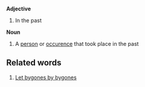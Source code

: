 '''Adjective'''

# In the past

'''Noun'''

# A [[person]] or [[occurence]] that took place in the past

== Related words ==

# [[Let bygones by bygones]]